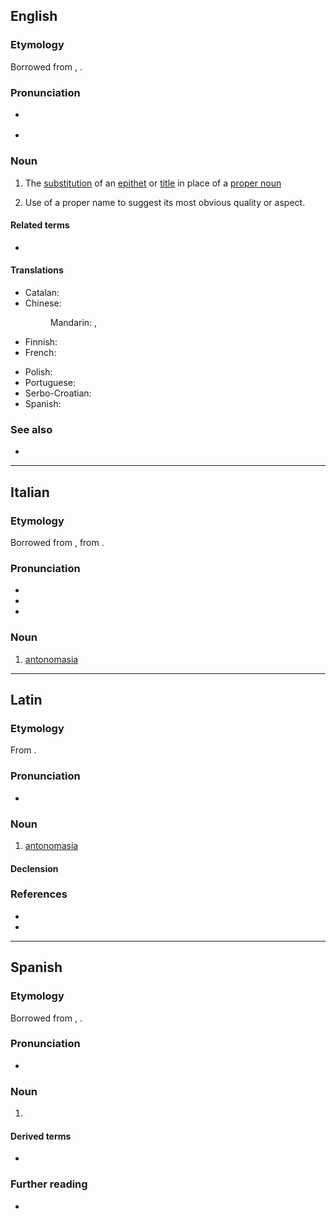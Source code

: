 {{also|antonomásia}}
==English==
{{examples-right|sense=use of a proper name for its attribute|examples=Can we depend on the Solons in Washington to save us?}}

===Etymology===
Borrowed from {{bor|en|la|antonomasia|notext=1}}, {{der|en|grc|ἀντονομασία||antonomasia|sc=polytonic}}.

===Pronunciation===
* {{a|UK}} {{IPA|/ˌæntənəʊˈmeɪzɪə/|/ænˌtɒnəʊˈmeɪzɪə/|lang=en}}
* {{a|US}} {{IPA|/ˌæntənəˈmeɪʒə/|lang=en}}

===Noun===
{{en-noun|~}}

# {{lb|en|rhetoric}} The [[substitution]] of an [[epithet]] or [[title]] in place of a [[proper noun]]
# {{lb|en|rhetoric}} Use of a proper name to suggest its most obvious quality or aspect.

====Related terms====
* {{l|en|autonomasia}}

====Translations====
{{trans-top|substitution of an epithet or title in place of a proper noun}}
* Catalan: {{t+|ca|antonomàsia|f}}
* Chinese:
*: Mandarin: {{t|cmn|代稱|sc=Hani}}, {{t|cmn|代称|tr=dàichēng|sc=Hani}}
* Finnish: {{t|fi|antonomasia}}
* French: {{t+|fr|antonomase|f}}
{{trans-mid}}
* Polish: {{t+|pl|antonomazja|f}}
* Portuguese: {{t+|pt|antonomásia|f}}
* Serbo-Croatian: {{t+|sh|antonomazija|f}}
* Spanish: {{t+|es|antonomasia|f}}
{{trans-bottom}}

===See also===
* {{pedia}}

----

==Italian==

===Etymology===
Borrowed from {{bor|it|la|antonomasia|notext=1}}, from {{der|it|grc|ἀντονομασία||antonomasia|sc=polytonic}}.

===Pronunciation===
* {{IPA|/an.to.noˈma.zja/|[än̪t̪o̞n̺oˈmäːz̪jä]|lang=it}}
* {{it-stress|antonomàsia}}
* {{hyphenation|an|to|no|ma|sia|lang=it}}

===Noun===
{{it-noun|f}}

# {{lb|it|rhetoric}} [[#English|antonomasia]]

----

==Latin==

===Etymology===
From {{der|la|grc|ἀντονομασία||antonomasia|sc=polytonic}}.

===Pronunciation===
* {{la-IPA|eccl=yes|antonomasia}}

===Noun===
{{la-noun|antonomasia|antonomasiae|f|first}}

# {{lb|la|rhetoric}} [[#English|antonomasia]]

====Declension====
{{la-decl-1st|antonomasi}}

===References===
* {{R:L&S}}
* {{R:Gaffiot}}

----

==Spanish==
{{wikipedia|lang=es}}

===Etymology===
Borrowed from {{bor|es|la|antonomasia|notext=1}}, {{der|es|grc|ἀντονομασία||antonomasia|sc=polytonic}}.

===Pronunciation===
* {{es-IPA}}

===Noun===
{{es-noun|f}}

# {{lb|es|rhetoric}} {{l|en|antonomasia}}

====Derived terms====
* {{l|es|por antonomasia}}

===Further reading===
* {{R:DRAE 2001}}